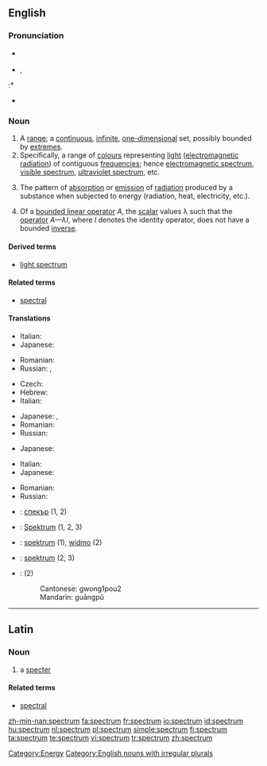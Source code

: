 ==English==
{{wikipedia}}

===Pronunciation===
* {{a|Canada|UK}} {{IPA|/ˈspektrəm/}}
* {{a|unknown}} {{IPA|/ˈspɛktrəm/}}, {{SAMPA|/"spEktr@m/}}
:* {{rhymes|ɛktrəm}}
* {{audio|en-us-portmanteau.ogg|Audio (US)}}

===Noun===
{{en-noun|spectr|a}}

# A [[range]]; a [[continuous]], [[infinite]], [[one-dimensional]] set, possibly bounded by [[extremes]].
# Specifically, a range of [[colour]]s representing [[light]] ([[electromagnetic radiation]]) of contiguous [[frequency|frequencies]]; hence [[electromagnetic spectrum]], [[visible spectrum]], [[ultraviolet spectrum]], etc.
# {{chemistry}} The pattern of [[absorption]] or [[emission]] of [[radiation]] produced by a substance when subjected to energy (radiation, heat, electricity, etc.).
# {{linearalg}} Of a [[bounded linear operator]] ''A'', the [[scalar]] values λ such that the [[operator]] ''A—λI'', where ''I'' denotes the identity operator, does not have a bounded [[inverse]].

====Derived terms====
* [[light spectrum]]

====Related terms====
* [[spectral]]

====Translations====
{{trans-top|range}}
* Italian: {{t+|it|spettro}}
* Japanese: {{t-|ja|スペクトル|tr=supekutoru|sc=Jpan}}
{{trans-mid}}
* Romanian: {{t-|ro|spectru|n}}
* Russian: {{t|ru|спектр|m|tr=sp'ektr|sc=Cyrl}}, {{t|ru|диапазон|m|tr=diapazón|sc=Cyrl}}
{{trans-bottom}}

{{trans-top|range of colors}}
* Czech: {{t-|cs|spektrum|n}}
* Hebrew: {{t+|he|ספקטרום|tr=spéktrum|sc=Hebr}}
* Italian: {{t+|it|spettro}}
{{trans-mid}}
* Japanese: {{t-|ja|スペクトル|tr=supekutoru|sc=Jpan}}, {{t|ja|分光特性|tr=bunkō tokusē|sc=Jpan}}
* Romanian: {{t-|ro|spectru|n}}
* Russian: {{t|ru|спектр|m|tr=sp'ektr|sc=Cyrl}}
{{trans-bottom}}

{{trans-top|chemistry: a pattern of absorption or emission of radiation}}
* Japanese: {{t-|ja|スペクトル|tr=supekutoru|sc=Jpan}}
{{trans-mid}}
{{trans-bottom}}

{{trans-top|linear algebra: set of scalar values}}
* Italian: {{t+|it|spettro}}
* Japanese: {{t-|ja|スペクトル|tr=supekutoru|sc=Jpan}}
{{trans-mid}}
* Romanian: {{t-|ro|spectru|n}}
* Russian: {{t|ru|спектр|sp'ektr|m|sc=Cyrl}}
{{trans-bottom}}

{{checktrans-top}}
* {{ttbc|Bulgarian}}: [[спекър]] {{m}} (1, 2)
* {{ttbc|German}}: [[Spektrum]] {{n}} (1, 2, 3)
{{trans-mid}}
* {{ttbc|Polish}}: [[spektrum]] {{n}} (1), [[widmo]] {{n}} (2)
* {{ttbc|Swedish}}: [[spektrum]] {{n}}  (2, 3)
* {{ttbc|Chinese}}: {{zh-ts|光譜|光谱}} (2)
*: Cantonese: gwong1pou2
*: Mandarin: guāngpǔ
{{trans-bottom}}

[[Category:Energy]]
[[Category:English nouns with irregular plurals]]

----

==Latin==

===Noun===
{{infl|la|noun|[[Appendix:Latin second declension|second declension]]|spectri|g=n}}

# a [[specter]]

====Related terms====
* [[spectral]]

[[zh-min-nan:spectrum]]
[[fa:spectrum]]
[[fr:spectrum]]
[[io:spectrum]]
[[id:spectrum]]
[[hu:spectrum]]
[[nl:spectrum]]
[[pl:spectrum]]
[[simple:spectrum]]
[[fi:spectrum]]
[[ta:spectrum]]
[[te:spectrum]]
[[vi:spectrum]]
[[tr:spectrum]]
[[zh:spectrum]]